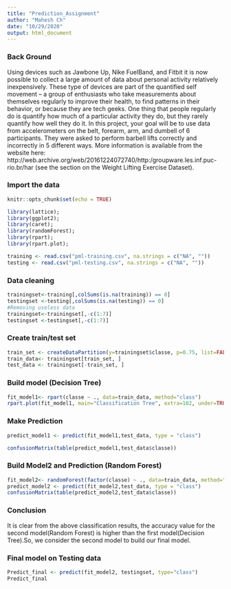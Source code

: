 ```yaml
---
title: "Prediction_Assignment"
author: "Mahesh Ch"
date: "10/29/2020"
output: html_document
---
```

### Back Ground
Using devices such as Jawbone Up, Nike FuelBand, and Fitbit it is now possible to collect a large amount of data about personal activity relatively inexpensively. These type of devices are part of the quantified self movement – a group of enthusiasts who take measurements about themselves regularly to improve their health, to find patterns in their behavior, or because they are tech geeks. One thing that people regularly do is quantify how much of a particular activity they do, but they rarely quantify how well they do it. In this project, your goal will be to use data from accelerometers on the belt, forearm, arm, and dumbell of 6 participants. They were asked to perform barbell lifts correctly and incorrectly in 5 different ways. More information is available from the website here: http://web.archive.org/web/20161224072740/http:/groupware.les.inf.puc-rio.br/har (see the section on the Weight Lifting Exercise Dataset).

### Import the data
```r
knitr::opts_chunk$set(echo = TRUE)

library(lattice); 
library(ggplot2); 
library(caret); 
library(randomForest); 
library(rpart); 
library(rpart.plot);

training <- read.csv("pml-training.csv", na.strings = c("NA", ""))
testing <- read.csv("pml-testing.csv", na.strings = c("NA", ""))
```
### Data cleaning
```r
trainingset<-training[,colSums(is.na(training)) == 0]
testingset <-testing[,colSums(is.na(testing)) == 0]
#Removing useless data
trainingset<-trainingset[,-c(1:7)]
testingset <-testingset[,-c(1:7)]

```
### Create train/test set
```r
train_set <- createDataPartition(y=trainingset$classe, p=0.75, list=FALSE)
train_data<- trainingset[train_set, ] 
test_data <- trainingset[-train_set, ]
```

### Build model (Decision Tree)
```r
fit_model1<- rpart(classe ~ ., data=train_data, method="class")
rpart.plot(fit_model1, main="Classification Tree", extra=102, under=TRUE, faclen=0)
```

### Make Prediction
```r
predict_model1 <- predict(fit_model1,test_data, type = "class")

confusionMatrix(table(predict_model1,test_data$classe))
```

### Build Model2 and Prediction (Random Forest)
```r
fit_model2<- randomForest(factor(classe) ~ ., data=train_data, method="class")
predict_model2 <- predict(fit_model2,test_data, type = "class")
confusionMatrix(table(predict_model2,test_data$classe))
```
### Conclusion
It is clear from the above classification results, the accuracy value for the second model(Random Forest) is higher than the first model(Decision Tree).So, we consider the second model to build our final model. 

### Final model on Testing data
```r
Predict_final <- predict(fit_model2, testingset, type="class")
Predict_final
```